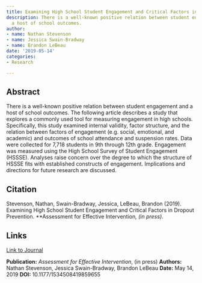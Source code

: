 ```yaml
---
title: Examining High School Student Engagement and Critical Factors in Dropout Prevention
description: There is a well-known positive relation between student engagement and
  a host of school outcomes.
author:
- name: Nathan Stevenson
- name: Jessica Swain-Bradway
- name: Brandon LeBeau
date: '2019-05-14'
categories:
- Research

---
```


## Abstract

There is a well-known positive relation between student engagement and a host of school outcomes. The following article describes a study that explores a commonly used tool for measuring engagement in high schools. Specifically, this study examined internal validity, factor structure, and the relation between factors of engagement (e.g. social, emotional, and academic) and outcomes of school attendance and suspension rates. Data were collected for 7,718 students in 9th through 12th grade. Engagement was measured using the High School Survey of Student Engagement (HSSSE). Analyses raise concern over the degree to which the structure of HSSSE fits with established constructs of engagement. Implications and directions for future research are discussed.

## Citation

Stevenson, Nathan, Swain-Bradway, Jessica, LeBeau, Brandon (2019). Examining High School Student Engagement and Critical Factors in Dropout Prevention. **Assessment for Effective Intervention*, (in press)*.

## Links

[Link to Journal](https://journals.sagepub.com/doi/abs/10.1177/1534508419859655){.pub-link}

::: {.pub-info}
**Publication:** *Assessment for Effective Intervention*, (in press)  **Authors:** Nathan Stevenson, Jessica Swain-Bradway, Brandon LeBeau  **Date:** May 14, 2019  **DOI:** 10.1177/1534508419859655
:::


